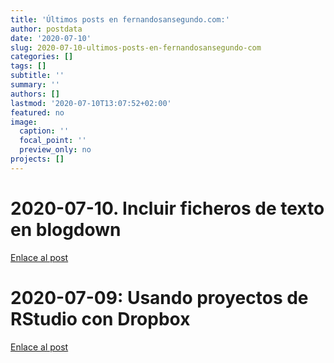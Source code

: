 ```yaml
---
title: 'Últimos posts en fernandosansegundo.com:'
author: postdata
date: '2020-07-10'
slug: 2020-07-10-ultimos-posts-en-fernandosansegundo-com
categories: []
tags: []
subtitle: ''
summary: ''
authors: []
lastmod: '2020-07-10T13:07:52+02:00'
featured: no
image:
  caption: ''
  focal_point: ''
  preview_only: no
projects: []
---
```


# 2020-07-10. Incluir ficheros de texto en blogdown

[Enlace al post](https://www.fernandosansegundo.com/post/incluir-ficheros-de-texto-en-blogdown/)



# 2020-07-09: Usando proyectos de RStudio con Dropbox

[Enlace al post](https://www.fernandosansegundo.com/post/usando-proyectos-de-rstudio-con-dropbox/)
 
 


